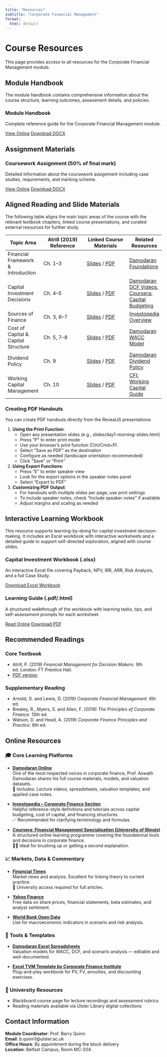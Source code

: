 ```yaml
---
title: "Resources"
subtitle: "Corporate Financial Management"
format: 
  html: default
---
```


# Course Resources

This page provides access to all resources for the Corporate Financial Management module.

## Module Handbook

The module handbook contains comprehensive information about the course structure, learning outcomes, assessment details, and policies.

::: {.resource-card}
### Module Handbook
Complete reference guide for the Corporate Financial Management module.

::: {.button-group}
[View Online](/resources/module-handbook.html){.btn .btn-primary}
[Download DOCX](/resources/module-handbook.docx){.btn .btn-secondary}
:::
:::

## Assignment Materials

::: {.resource-card}
### Coursework Assignment (50% of final mark)
Detailed information about the coursework assignment including case studies, requirements, and marking scheme.

::: {.button-group}
[View Online](/resources/coursework.html){.btn .btn-primary}
[Download DOCX](/resources/coursework.docx){.btn .btn-secondary}
:::
:::

## Aligned Reading and Slide Materials

The following table aligns the main topic areas of the course with the relevant textbook chapters, linked course presentations, and curated external resources for further study.

| Topic Area | Atrill (2019) Reference | Linked Course Materials | Related Resources |
|------------|--------------------------|--------------------------|-------------------|
| Financial Framework & Introduction | Ch. 1–3 | [Slides](/slides/day1-morning-slides.html) / [PDF](/materials/day1-morning-slides.pdf) | [Damodaran Foundations](http://pages.stern.nyu.edu/~adamodar/New_Home_Page/webcastvaluation2.htm) |
| Capital Investment Decisions | Ch. 4–5 | [Slides](/slides/day1-afternoon-slides.html) / [PDF](/materials/day1-afternoon-slides.pdf) | [Damodaran DCF Videos](http://pages.stern.nyu.edu/~adamodar/New_Home_Page/valonline.htm), [Coursera: Capital Budgeting](https://www.coursera.org/learn/capital-budgeting) |
| Sources of Finance | Ch. 3, 6–7 | [Slides](/slides/day2-morning-slides.html) / [PDF](/materials/day2-morning-slides.pdf) | [Investopedia Overview](https://www.investopedia.com/terms/c/corporatefinance.asp) |
| Cost of Capital & Capital Structure | Ch. 5, 7–8 | [Slides](/slides/day2-afternoon-slides.html) / [PDF](/materials/day2-afternoon-slides.pdf) | [Damodaran WACC Model](http://pages.stern.nyu.edu/~adamodar/New_Home_Page/spreadsh.htm) |
| Dividend Policy | Ch. 9 | [Slides](/slides/day3-morning-slides.html) / [PDF](/materials/day3-morning-slides.pdf) | [Damodaran Dividend Policy](http://pages.stern.nyu.edu/~adamodar/New_Home_Page/Dividendpolicy/DividendPolicy.htm) |
| Working Capital Management | Ch. 10 | [Slides](/slides/day3-afternoon-slides.html) / [PDF](/materials/day3-afternoon-slides.pdf) | [CFI: Working Capital Guide](https://corporatefinanceinstitute.com/resources/working-capital/) |

### Creating PDF Handouts

You can create PDF handouts directly from the RevealJS presentations:

1. **Using the Print Function**:
   - Open any presentation slides (e.g., slides/day1-morning-slides.html)
   - Press "P" to enter print mode
   - Use your browser's print function (Ctrl/Cmd+P)
   - Select "Save as PDF" as the destination
   - Configure as needed (landscape orientation recommended)
   - Click "Save" or "Print"

2. **Using Export Functions**:
   - Press "E" to enter speaker view
   - Look for the export options in the speaker notes panel
   - Select "Export to PDF"

3. **Customizing PDF Output**:
   - For handouts with multiple slides per page, use print settings
   - To include speaker notes, check "Include speaker notes" if available
   - Adjust margins and scaling as needed

## Interactive Learning Workbook

This resource supports learning-by-doing for capital investment decision-making. It includes an Excel workbook with interactive worksheets and a detailed guide to support self-directed exploration, aligned with course slides.

::: {.resource-card}
### Capital Investment Workbook (.xlsx)
An interactive Excel file covering Payback, NPV, IRR, ARR, Risk Analysis, and a full Case Study.

::: {.button-group}
[Download Excel Workbook](/materials/capitial-investment-decisions.xlsx){.btn .btn-primary}
:::
:::

::: {.resource-card}
### Learning Guide (.pdf/.html)
A structured walkthrough of the workbook with learning tasks, tips, and self-assessment prompts for each worksheet.

::: {.button-group}
[Read Online](/materials/capital-investment-decisions-guide.html){.btn .btn-primary}
[Download PDF](/materials/capital-investment-decisions-guide.pdf){.btn .btn-secondary}
:::
:::

## Recommended Readings

### Core Textbook
- Atrill, P. (2019) *Financial Management for Decision Makers*. 9th ed. London: FT Prentice Hall.
- [PDF version](/materials/book.pdf)

### Supplementary Reading
- Arnold, G. and Lewis, D. (2019) *Corporate Financial Management*. 6th ed.
- Brealey, R., Myers, S. and Allen, F. (2019) *The Principles of Corporate Finance*. 13th ed.
- Watson, D. and Head, A. (2019) *Corporate Finance Principles and Practice*. 8th ed.

## Online Resources

### 🎓 Core Learning Platforms

- [**Damodaran Online**](http://pages.stern.nyu.edu/~adamodar/)  
  One of the most respected voices in corporate finance, Prof. Aswath Damodaran shares his full course materials, models, and valuation datasets.  
  📁 Includes: Lecture videos, spreadsheets, valuation templates, and applied case notes.

- [**Investopedia – Corporate Finance Section**](https://www.investopedia.com/corporate-finance-4689743)  
  Helpful reference-style definitions and tutorials across capital budgeting, cost of capital, and financing structures.  
  ✅ Recommended for clarifying terminology and formulas.

- [**Coursera: Financial Management Specialisation (University of Illinois)**](https://www.coursera.org/specializations/financial-management)  
  A structured online learning programme covering the foundational tools and decisions in corporate finance.  
  👩‍💻 Ideal for brushing up or getting a second explanation.

### 📈 Markets, Data & Commentary

- [**Financial Times**](https://www.ft.com/)  
  Market news and analysis. Excellent for linking theory to current practice.  
  🧾 University access required for full articles.

- [**Yahoo Finance**](https://finance.yahoo.com/)  
  Free data on share prices, financial statements, beta estimates, and analyst sentiment.

- [**World Bank Open Data**](https://data.worldbank.org/)  
  Use for macroeconomic indicators in scenario and risk analysis.

### 🧮 Tools & Templates

- [**Damodaran Excel Spreadsheets**](http://pages.stern.nyu.edu/~adamodar/New_Home_Page/spreadsh.htm)  
  Valuation models for WACC, DCF, and scenario analysis — editable and well-documented.

- [**Excel TVM Template by Corporate Finance Institute**](https://corporatefinanceinstitute.com/resources/excel-templates/time-value-of-money-template/)  
  Plug-and-play workbook for PV, FV, annuities, and discounting exercises.

### 🏫 University Resources

- Blackboard course page for lecture recordings and assessment rubrics  
- Reading materials available via Ulster Library digital collections

## Contact Information

**Module Coordinator**: Prof. Barry Quinn  
**Email**: b.quinn1@ulster.ac.uk  
**Office Hours**: By appointment during the block delivery  
**Location**: Belfast Campus, Room MC-204 